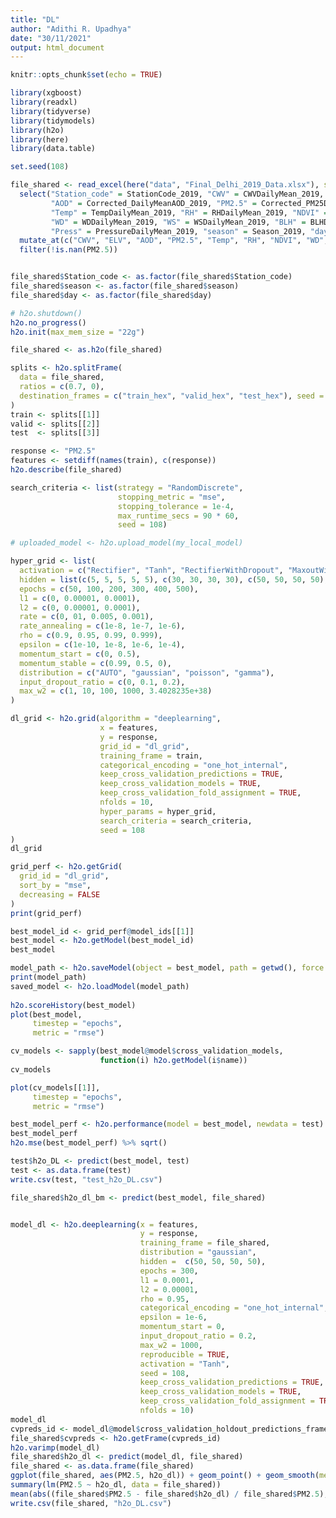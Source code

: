 ```yaml
---
title: "DL"
author: "Adithi R. Upadhya"
date: "30/11/2021"
output: html_document
---
```


```r
knitr::opts_chunk$set(echo = TRUE)
```


```r
library(xgboost)
library(readxl)
library(tidyverse)
library(tidymodels)
library(h2o)
library(here)
library(data.table)

set.seed(108)

file_shared <- read_excel(here("data", "Final_Delhi_2019_Data.xlsx"), sheet = 1) %>%
  select("Station_code" = StationCode_2019, "CWV" = CWVDailyMean_2019, "ELV" = Elevation_2019, 
         "AOD" = Corrected_DailyMeanAOD_2019, "PM2.5" = Corrected_PM25DailyMean_2019,
         "Temp" = TempDailyMean_2019, "RH" = RHDailyMean_2019, "NDVI" = RHDailyMean_2019,
         "WD" = WDDailyMean_2019, "WS" = WSDailyMean_2019, "BLH" = BLHDailyMean_2019,
         "Press" = PressureDailyMean_2019, "season" = Season_2019, "day" = JulianDay_2019) %>%
  mutate_at(c("CWV", "ELV", "AOD", "PM2.5", "Temp", "RH", "NDVI", "WD", "WS", "BLH", "Press"), as.numeric) %>% 
  filter(!is.nan(PM2.5)) 


file_shared$Station_code <- as.factor(file_shared$Station_code)
file_shared$season <- as.factor(file_shared$season)
file_shared$day <- as.factor(file_shared$day)

# h2o.shutdown()
h2o.no_progress()
h2o.init(max_mem_size = "22g")

file_shared <- as.h2o(file_shared)

splits <- h2o.splitFrame(
  data = file_shared,
  ratios = c(0.7, 0),   
  destination_frames = c("train_hex", "valid_hex", "test_hex"), seed = 108
)
train <- splits[[1]]
valid <- splits[[2]]
test  <- splits[[3]]

response <- "PM2.5"
features <- setdiff(names(train), c(response))
h2o.describe(file_shared)

search_criteria <- list(strategy = "RandomDiscrete", 
                        stopping_metric = "mse",
                        stopping_tolerance = 1e-4,
                        max_runtime_secs = 90 * 60,
                        seed = 108)

# uploaded_model <- h2o.upload_model(my_local_model)

hyper_grid <- list(
  activation = c("Rectifier", "Tanh", "RectifierWithDropout", "MaxoutWithDropout", "TanhWithDropout"), 
  hidden = list(c(5, 5, 5, 5, 5), c(30, 30, 30, 30), c(50, 50, 50, 50), c(100, 100, 100, 100)),
  epochs = c(50, 100, 200, 300, 400, 500),
  l1 = c(0, 0.00001, 0.0001), 
  l2 = c(0, 0.00001, 0.0001),
  rate = c(0, 01, 0.005, 0.001),
  rate_annealing = c(1e-8, 1e-7, 1e-6),
  rho = c(0.9, 0.95, 0.99, 0.999),
  epsilon = c(1e-10, 1e-8, 1e-6, 1e-4),
  momentum_start = c(0, 0.5),
  momentum_stable = c(0.99, 0.5, 0),
  distribution = c("AUTO", "gaussian", "poisson", "gamma"),
  input_dropout_ratio = c(0, 0.1, 0.2),
  max_w2 = c(1, 10, 100, 1000, 3.4028235e+38)
)

dl_grid <- h2o.grid(algorithm = "deeplearning", 
                    x = features,
                    y = response,
                    grid_id = "dl_grid",
                    training_frame = train,
                    categorical_encoding = "one_hot_internal",
                    keep_cross_validation_predictions = TRUE,
                    keep_cross_validation_models = TRUE,
                    keep_cross_validation_fold_assignment = TRUE, 
                    nfolds = 10,                           
                    hyper_params = hyper_grid,
                    search_criteria = search_criteria,
                    seed = 108
)
dl_grid

grid_perf <- h2o.getGrid(
  grid_id = "dl_grid", 
  sort_by = "mse", 
  decreasing = FALSE
)
print(grid_perf)

best_model_id <- grid_perf@model_ids[[1]]
best_model <- h2o.getModel(best_model_id)
best_model

model_path <- h2o.saveModel(object = best_model, path = getwd(), force = TRUE)
print(model_path)
saved_model <- h2o.loadModel(model_path)
 
h2o.scoreHistory(best_model)
plot(best_model, 
     timestep = "epochs", 
     metric = "rmse")

cv_models <- sapply(best_model@model$cross_validation_models, 
                    function(i) h2o.getModel(i$name))
cv_models

plot(cv_models[[1]], 
     timestep = "epochs", 
     metric = "rmse")

best_model_perf <- h2o.performance(model = best_model, newdata = test)
best_model_perf
h2o.mse(best_model_perf) %>% sqrt()

test$h2o_DL <- predict(best_model, test)
test <- as.data.frame(test)
write.csv(test, "test_h2o_DL.csv")

file_shared$h2o_dl_bm <- predict(best_model, file_shared)


model_dl <- h2o.deeplearning(x = features,
                             y = response,
                             training_frame = file_shared,
                             distribution = "gaussian",
                             hidden =  c(50, 50, 50, 50),
                             epochs = 300,
                             l1 = 0.0001, 
                             l2 = 0.00001,
                             rho = 0.95,
                             categorical_encoding = "one_hot_internal",
                             epsilon = 1e-6,
                             momentum_start = 0,
                             input_dropout_ratio = 0.2,
                             max_w2 = 1000,
                             reproducible = TRUE,
                             activation = "Tanh",
                             seed = 108,
                             keep_cross_validation_predictions = TRUE,
                             keep_cross_validation_models = TRUE,
                             keep_cross_validation_fold_assignment = TRUE, 
                             nfolds = 10)
model_dl
cvpreds_id <- model_dl@model$cross_validation_holdout_predictions_frame_id$name
file_shared$cvpreds <- h2o.getFrame(cvpreds_id)
h2o.varimp(model_dl)
file_shared$h2o_dl <- predict(model_dl, file_shared)
file_shared <- as.data.frame(file_shared)
ggplot(file_shared, aes(PM2.5, h2o_dl)) + geom_point() + geom_smooth(method = "lm")
summary(lm(PM2.5 ~ h2o_dl, data = file_shared))
mean(abs((file_shared$PM2.5 - file_shared$h2o_dl) / file_shared$PM2.5), na.rm = TRUE) * 100
write.csv(file_shared, "h2o_DL.csv")


```

